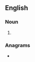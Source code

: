 ==English==

===Noun===
{{head|en|noun form}}

# {{plural of|en|nominator}}

===Anagrams===
* {{anagrams|en|a=aimnnoorst|normations}}